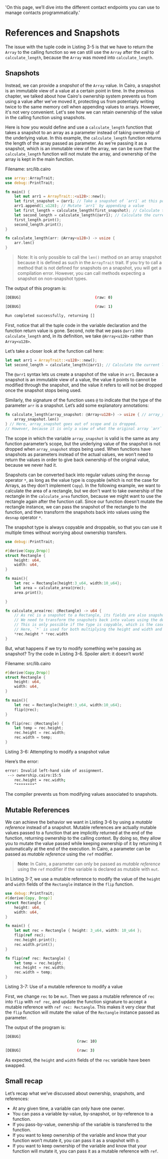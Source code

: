   'On this page, we’ll dive into the different contact endpoints you can use to manage contacts programmatically.'
  
# References and Snapshots

The issue with the tuple code in Listing 3-5 is that we have to return the
`Array` to the calling function so we can still use the `Array` after the
call to `calculate_length`, because the `Array` was moved into
`calculate_length`.

## Snapshots

Instead, we can provide a _snapshot_ of the `Array` value. In Cairo, a snapshot
is an immutable view of a value at a certain point in time. In the previous chapter,
we talked about how Cairo's ownership system prevents us from using a value after
we've moved it, protecting us from potentially writing twice to the same memory cell when
appending values to arrays. However, it's not very convenient. Let's see how we can retain ownership
of the value in the calling function using snapshots.

Here is how you would define and use a `calculate_length` function that takes a
snapshot to an array as a parameter instead of taking ownership of the underlying value. In this example,
the `calculate_length` function returns the length of the array passed as parameter.
As we're passing it as a snapshot, which is an immutable view of the array, we can be sure that
the `calculate_length` function will not mutate the array, and ownership of the array is kept in the main function.

<span className="filename">Filename: src/lib.cairo</span>

```rust
use array::ArrayTrait;
use debug::PrintTrait;

fn main() {
    let mut arr1 = ArrayTrait::<u128>::new();
    let first_snapshot = @arr1; // Take a snapshot of `arr1` at this point in time
    arr1.append(1_u128); // Mutate `arr1` by appending a value
    let first_length = calculate_length(first_snapshot); // Calculate the length of the array when the snapshot was taken
    let second_length = calculate_length(@arr1); // Calculate the current length of the array
    first_length.print();
    second_length.print();
}

fn calculate_length(arr: @Array<u128>) -> usize {
    arr.len()
}
```

> Note: It is only possible to call the `len()` method on an array snapshot because it is defined as such in the `ArrayTrait` trait. If you try to call a method that is not defined for snapshots on a snapshot, you will get a compilation error. However, you can call methods expecting a snapshot on non-snapshot types.

The output of this program is:

```bash
[DEBUG]	                               	(raw: 0)

[DEBUG]	                              	(raw: 1)

Run completed successfully, returning []
```

First, notice that all the tuple code in the variable declaration and the function return value is gone. Second, note
that we pass `@arr1` into `calculate_length` and, in its definition, we take `@Array<u128>` rather than `Array<u128>`.

Let’s take a closer look at the function call here:

```rust
let mut arr1 = ArrayTrait::<u128>::new();
let second_length = calculate_length(@arr1); // Calculate the current length of the array
```

The `@arr1` syntax lets us create a snapshot of the value in `arr1`. Because a snapshot is an immutable view of a value, the value it points to cannot be modified through the snapshot, and the value it refers to will not be dropped once the snapshot stops being used.

Similarly, the signature of the function uses `@` to indicate that the type of the parameter `arr` is a snapshot. Let’s add some explanatory annotations:

```rust
fn calculate_length(array_snapshot: @Array<u128>) -> usize { // array_snapshot is a snapshot of an Array
    array_snapshot.len()
} // Here, array_snapshot goes out of scope and is dropped.
// However, because it is only a view of what the original array `arr` contains, the original `arr` can still be used.
```

The scope in which the variable `array_snapshot` is valid is the same as any function parameter’s scope, but the underlying value of the snapshot is not dropped when `array_snapshot` stops being used. When functions have snapshots as parameters instead of the actual values, we won’t need to return the values in order to give back ownership of the original value, because we never had it.

Snapshots can be converted back into regular values using the `desnap` operator `*`, as long as the value type is copyable (which is not the case for Arrays, as they don't implement `Copy`). In the following example, we want to calculate the area of a rectangle, but we don't want to take ownership of the rectangle in the `calculate_area` function, because we might want to use the rectangle again after the function call. Since our function doesn't mutate the rectangle instance, we can pass the snapshot of the rectangle to the function, and then transform the snapshots back into values using the `desnap` operator `*`.

The snapshot type is always copyable and droppable, so that you can use it multiple times without worrying about ownership transfers.

```rust
use debug::PrintTrait;

#[derive(Copy,Drop)]
struct Rectangle {
    height: u64,
    width: u64,
}

fn main(){
    let rec = Rectangle{height:3_u64, width:10_u64};
    let area = calculate_area(@rec);
    area.print();

}

fn calculate_area(rec: @Rectangle) -> u64 {
    // As rec is a snapshot to a Rectangle, its fields are also snapshots of the fields types.
    // We need to transform the snapshots back into values using the desnap operator `*`.
    // This is only possible if the type is copyable, which is the case for u64.
    // Here, `*` is used for both multiplying the height and width and for desnapping the snapshots.
    *rec.height * *rec.width
}
```

But, what happens if we try to modify something we’re passing as snapshot? Try the code in
Listing 3-6. Spoiler alert: it doesn’t work!

<span className="filename">Filename: src/lib.cairo</span>

```rust
#[derive(Copy,Drop)]
struct Rectangle {
    height: u64,
    width: u64,
}

fn main(){
    let rec = Rectangle{height:3_u64, width:10_u64};
    flip(@rec);
}

fn flip(rec: @Rectangle) {
    let temp = rec.height;
    rec.height = rec.width;
    rec.width = temp;
}
```

<span className="caption">Listing 3-6: Attempting to modify a snapshot value</span>

Here’s the error:

```bash
error: Invalid left-hand side of assignment.
 --> ownership.cairo:15:5
    rec.height = rec.width;
    ^********^
```

The compiler prevents us from modifying values associated to snapshots.

## Mutable References

We can achieve the behavior we want in Listing 3-6 by using a _mutable reference_ instead of a snapshot. Mutable references are actually mutable values passed to a function that are implicitly returned at the end of the function, returning ownership to the calling context. By doing so, they allow you to mutate the value passed while keeping ownership of it by returning it automatically at the end of the execution.
In Cairo, a parameter can be passed as _mutable reference_ using the `ref` modifier.

> **Note**: In Cairo, a parameter can only be passed as _mutable reference_ using the `ref` modifier if the variable is declared as mutable with `mut`.

In Listing 3-7, we use a mutable reference to modify the value of the `height` and `width` fields of the `Rectangle` instance in the `flip` function.

```rust
use debug::PrintTrait;
#[derive(Copy, Drop)]
struct Rectangle {
    height: u64,
    width: u64,
}

fn main() {
    let mut rec = Rectangle { height: 3_u64, width: 10_u64 };
    flip(ref rec);
    rec.height.print();
    rec.width.print();
}

fn flip(ref rec: Rectangle) {
    let temp = rec.height;
    rec.height = rec.width;
    rec.width = temp;
}
```

<span className="caption">Listing 3-7: Use of a mutable reference to modify a value</span>

First, we change `rec` to be `mut`. Then we pass a mutable reference of `rec` into `flip` with `ref rec`, and update the function signature to accept a mutable reference with `ref rec: Rectangle`. This makes it very clear that the `flip` function will mutate the value of the `Rectangle` instance passed as parameter.

The output of the program is:

```bash
[DEBUG]
                                (raw: 10)

[DEBUG]	                        (raw: 3)
```

As expected, the `height` and `width` fields of the `rec` variable have been swapped.

## Small recap

Let’s recap what we’ve discussed about ownership, snapshots, and references:

- At any given time, a variable can only have one owner.
- You can pass a variable by-value, by-snapshot, or by-reference to a function.
- If you pass-by-value, ownership of the variable is transferred to the function.
- If you want to keep ownership of the variable and know that your function won’t mutate it, you can pass it as a snapshot with `@`.
- If you want to keep ownership of the variable and know that your function will mutate it, you can pass it as a mutable reference with `ref`.
